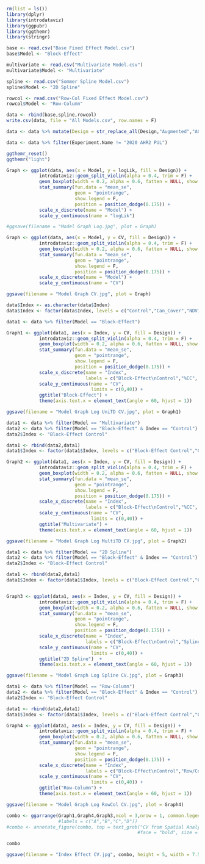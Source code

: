 ```r
rm(list = ls())
library(dplyr)
library(introdataviz)
library(ggpubr)
library(ggthemr)
library(stringr)
```

```r
base <- read.csv("Base Fixed Effect Model.csv")
base$Model <- "Block-Effect"

multivariate <- read.csv("Multivariate Model.csv")
multivariate$Model <- "Multivariate"

spline <- read.csv("Sommer Spline Model.csv")
spline$Model <- "2D Spline"

rowcol <- read.csv("Row-Col Fixed Effect Model.csv")
rowcol$Model <- "Row-Column"

data <- rbind(base,spline,rowcol)
write.csv(data, file = "All Models.csv", row.names = F)

data <- data %>% mutate(Design = str_replace_all(Design,"Augmented","ACBD"))
```

```r
data <- data %>% filter(Experiment.Name != "2020 AHR2 PUL")

ggthemr_reset()
ggthemr("light")

Graph <- ggplot(data, aes(x = Model, y = logLik, fill = Design)) +
            introdataviz::geom_split_violin(alpha = 0.4, trim = F) +
            geom_boxplot(width = 0.2, alpha = 0.6, fatten = NULL, show.legend = F) +
            stat_summary(fun.data = "mean_se",
                         geom = "pointrange",
                         show.legend = F,
                         position = position_dodge(0.175)) +
            scale_x_discrete(name = "Model") + 
            scale_y_continuous(name = "logLik")

#ggsave(filename = "Model Graph Log.jpg", plot = Graph)

Graph <- ggplot(data, aes(x = Model, y = CV, fill = Design)) +
            introdataviz::geom_split_violin(alpha = 0.4, trim = F) +
            geom_boxplot(width = 0.2, alpha = 0.6, fatten = NULL, show.legend = F) +
            stat_summary(fun.data = "mean_se",
                         geom = "pointrange",
                         show.legend = F,
                         position = position_dodge(0.175)) +
            scale_x_discrete(name = "Model") + 
            scale_y_continuous(name = "CV")

ggsave(filename = "Model Graph CV.jpg", plot = Graph)
```

```r
data$Index <- as.character(data$Index)
data$Index <- factor(data$Index, levels = c("Control","Can_Cover","NDVI","NDRE2"))

data1 <- data %>% filter(Model == "Block-Effect")

Graph1 <- ggplot(data1, aes(x = Index, y = CV, fill = Design)) +
            introdataviz::geom_split_violin(alpha = 0.4, trim = F) +
            geom_boxplot(width = 0.2, alpha = 0.6, fatten = NULL, show.legend = F) +
            stat_summary(fun.data = "mean_se",
                         geom = "pointrange",
                         show.legend = F,
                         position = position_dodge(0.175)) +
            scale_x_discrete(name = "Index", 
                             labels = c("Block-Effect\nControl","%CC", "NDVI", "NDRE")) + 
            scale_y_continuous(name = "CV",
                               limits = c(0,40)) + 
            ggtitle("Block-Effect") + 
            theme(axis.text.x = element_text(angle = 60, hjust = 1))

ggsave(filename = "Model Graph Log UniTD CV.jpg", plot = Graph1)
```


```r
data1 <- data %>% filter(Model == "Multivariate")
data2 <- data %>% filter(Model == "Block-Effect" & Index == "Control")
data2$Index <- "Block-Effect Control"

data1 <- rbind(data2,data1)
data1$Index <- factor(data1$Index, levels = c("Block-Effect Control","Can_Cover","NDVI","NDRE2"))

Graph2 <- ggplot(data1, aes(x = Index, y = CV, fill = Design)) +
            introdataviz::geom_split_violin(alpha = 0.4, trim = F) +
            geom_boxplot(width = 0.2, alpha = 0.6, fatten = NULL, show.legend = F) +
            stat_summary(fun.data = "mean_se",
                         geom = "pointrange",
                         show.legend = F,
                         position = position_dodge(0.175)) +
            scale_x_discrete(name = "Index", 
                             labels = c("Block-Effect\nControl","%CC", "NDVI", "NDRE")) + 
            scale_y_continuous(name = "CV",
                               limits = c(0,40)) + 
            ggtitle("Multivariate") + 
            theme(axis.text.x = element_text(angle = 60, hjust = 1))

ggsave(filename = "Model Graph Log MultiTD CV.jpg", plot = Graph2)
```


```r
data1 <- data %>% filter(Model == "2D Spline")
data2 <- data %>% filter(Model == "Block-Effect" & Index == "Control")
data2$Index <- "Block-Effect Control"

data1 <- rbind(data2,data1)
data1$Index <- factor(data1$Index, levels = c("Block-Effect Control","Control","Can_Cover","NDVI","NDRE2"))


Graph3 <- ggplot(data1, aes(x = Index, y = CV, fill = Design)) +
            introdataviz::geom_split_violin(alpha = 0.4, trim = F) +
            geom_boxplot(width = 0.2, alpha = 0.6, fatten = NULL, show.legend = F) +
            stat_summary(fun.data = "mean_se",
                         geom = "pointrange",
                         show.legend = F,
                         position = position_dodge(0.175)) +
            scale_x_discrete(name = "Index", 
                             labels = c("Block-Effect\nControl","Spline\nControl","%CC", "NDVI", "NDRE")) + 
            scale_y_continuous(name = "CV",
                               limits = c(0,40)) + 
            ggtitle("2D Spline")  + 
            theme(axis.text.x = element_text(angle = 60, hjust = 1))

ggsave(filename = "Model Graph Log Spline CV.jpg", plot = Graph3)
```


```r
data1 <- data %>% filter(Model == "Row-Column")
data2 <- data %>% filter(Model == "Block-Effect" & Index == "Control")
data2$Index <- "Block-Effect Control"

data1 <- rbind(data2,data1)
data1$Index <- factor(data1$Index, levels = c("Block-Effect Control","Control","Can_Cover","NDVI","NDRE2"))

Graph4 <- ggplot(data1, aes(x = Index, y = CV, fill = Design)) +
            introdataviz::geom_split_violin(alpha = 0.4, trim = F) +
            geom_boxplot(width = 0.2, alpha = 0.6, fatten = NULL, show.legend = F) +
            stat_summary(fun.data = "mean_se",
                         geom = "pointrange",
                         show.legend = F,
                         position = position_dodge(0.175)) +
            scale_x_discrete(name = "Index", 
                             labels = c("Block-Effect\nControl","Row/Col\nControl","%CC", "NDVI", "NDRE")) + 
            scale_y_continuous(name = "CV",
                               limits = c(0,40)) + 
            ggtitle("Row-Column") + 
            theme(axis.text.x = element_text(angle = 60, hjust = 1))

ggsave(filename = "Model Graph Log RowCol CV.jpg", plot = Graph4)
```

```r
combo <- ggarrange(Graph1,Graph4,Graph3,ncol = 3,nrow = 1, common.legend = T, legend = "top") %>%  annotate_figure(top = text_grob("Variability of Adjusted Trials with SRI Covarietes (CV)", color = "black", face = "bold", size = 18))
                   #labels = c("A","B","C","D"))
#combo <- annotate_figure(combo, top = text_grob("CV from Spatial Analysis with UAS Data",
                                                #face = "bold", size = 22))

combo

ggsave(filename = "Index Effect CV.jpg", combo, height = 5, width = 7.5 )
```



